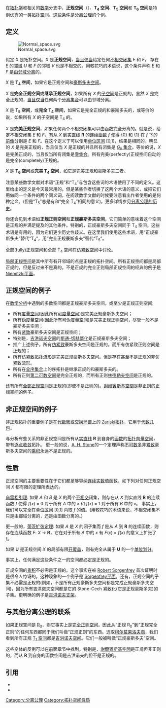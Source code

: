 在[[拓扑学|拓扑学]]和相关的[[数学|数学]]分支中，'''正规空间'''（{{lang|en|Normal space}}）、'''T<sub>4</sub> 空间'''、'''T<sub>5</sub> 空间'''和 '''T<sub>6</sub> 空间'''是特别优秀的一类[[拓扑空间|拓扑空间]]。这些条件是[[分离公理|分离公理]]的个例。

== 定义 ==
[[File:Normal_space.svg|thumb]]

假定 ''X'' 是拓扑空间。''X'' 是'''正规空间'''，[[当且仅当|当且仅当]]给定任何[[不交集|不相交]][[闭集|闭集]] ''E'' 和 ''F''， 存在 ''E'' 的[[邻域|邻域]] ''U'' 和 ''F'' 的邻域 ''V'' 也是不相交的。用較花巧的术语说，这个条件声称 ''E'' 和 ''F'' 是[[分离集合|由邻域分离]]的。


''X'' 是 '''T<sub>4</sub> 空间'''，如果它是正规空间和[[豪斯多夫空间|豪斯多夫空间]]。

''X'' 是'''完全正规空间'''或'''继承正规空间'''，如果所有 ''X'' 的[[子空间|子空间]]是正规的。显然 ''X'' 是完全正规的，[[当且仅当|当且仅当]]任何两个[[分离集合|分离集合]]可以由邻域分离。

''X'' 是 '''T<sub>5</sub> 空间'''，或'''完全 T<sub>4</sub> 空间'''，如果它是完全正规的和豪斯多夫的，或等价的说，如果所有 ''X'' 的子空间是 T<sub>4</sub> 的。

''X'' 是'''完美正规空间'''，如果任何两个不相交闭集可以由函数完全分离的。就是说，给定不相交闭集 ''E'' 和 ''F''，有从 ''X'' 到[[实直线|实直线]] '''R'''  的[[连续函数_(拓扑学)|连续函数]] ''f'' 使得 {0} 和 {1} 在 ''f'' 下的[[前像|前像]]分别是 ''E'' 和 ''F''。在这个定义于可以使用[[单位区间|单位区间]] [0,1]，结果是相同的。明显的 ''X'' 是完美正规的，当且仅当 ''X'' 是正规的并且所有闭集是 [[G-delta集合|''G''<sub>δ</sub> 集合]]。等价的说，''X'' 是完美正规的，当且仅当所有闭集是[[零集合|零集合]]。所有完美(perfectly)正规空间自动的是完全(completely)正规的。

''X'' 是 '''T<sub>6</sub> 空间'''或'''完美 T<sub>4</sub> 空间'''，如它是完美正规和豪斯多夫二者。

注意某些数学文献对术语“正规”和“T<sub>4</sub>”与包含这些词的术语使用了不同的定义。这里给出的定义是今天最常用的。但是某些作者切换了这两个术语的意义，或把它们用做同一个条件的两个同义词，在阅读数学文献的时候要注意看出作者使用的是何种定义。(但是“T<sub>5</sub>”总是有和“完全 T<sub>4</sub>”相同的意义)。更多详情参见[[分离公理的历史|分离公理的历史]]。

你还会见到术语如'''正规正则空间'''和'''正规豪斯多夫空间'''，它们简单的意味着这个空间是正规的并满足提及的其他条件。特别的，正规豪斯多夫空间同于 T<sub>4</sub> 空间。这些术语是有用的，因为它们更少历史性歧义。在这里我们使用这些术语，用“正规豪斯多夫”替代“T<sub>4</sub>”，用“完全正规豪斯多夫”替代“T<sub>5</sub>”。

全部(fully)正规空间和全部 T<sub>4</sub> 空间在[[仿紧致空间|仿紧致空间]]中讨论。

[[局部正规空间|局部正规空间]]是其中所有有开邻域的点是正规的拓扑空间。所有正规空间都是局部正规的，但是反过来不是真的。不是正规的完全正则局部正规空间的经典的例子是[[Niemitzki平面|Niemitzki平面]]。

== 正规空间的例子 ==

在[[数学分析|数学分析]]中遇到的多数空间都是正规豪斯多夫空间，或至少是正规正则空间:
* 所有[[度量空间|度量空间]](因此所有[[可度量空间|可度量空间]])是完美正规豪斯多夫空间；
* 所有[[伪度量空间|伪度量空间]](因此所有[[可伪度量空间|可伪度量空间]])是完美正规正则空间，尽管一般不是豪斯多夫空间；
* 所有[[紧致空间|紧致]]豪斯多夫空间是正规空间；
* 特别是，[[吉洪诺夫空间|吉洪诺夫空间]]的[[斯通-切赫緊化|斯通-切赫緊化]]是正规豪斯多夫空间；
* 推广上述例子，所有[[仿紧致|仿紧致]]豪斯多夫空间是正规的，而所有仿紧致正则空间是正规的；
* 所有仿紧致[[拓扑流形|拓扑流形]]是完美正规豪斯多夫空间。但是存在甚至不是正规的非仿紧致流形。
* 所有在[[全序集合|全序集合]]上的序拓扑是继承正规的和豪斯多夫的。
* 所有正则[[第二可数空间|第二可数空间]]是完全正规的，而所有正则[[林德勒夫空间|林德勒夫空间]]是正规的。

还有所有[[全部正规空间|全部正规空间]]是正规的(即使不是正则的)。[[謝爾賓斯基空間|謝爾賓斯基空間]]是非正则的正规空间的例子。

== 非正规空间的例子 ==

非正规拓扑的重要例子是在[[代数簇|代数簇]]或[[交换环谱|交换环谱]]上的 [[Zariski拓扑|Zariski拓扑]]，它用于[[代数几何|代数几何]]。

与分析有些关系的非正规空间是所有从[[实直线|实直线]] '''R''' 到自身的[[函数|函数]]的[[拓扑向量空间|拓扑向量空间]]，带有[[逐点收敛|逐点收敛]]拓扑。
更一般的说，[[A._H._Stone|A. H. Stone]]的一个定理声称[[不可数集合|不可数多]]非[[紧致空间|紧致]]豪斯多夫空间的[[乘积空间|乘积]]永远不是正规的。

== 性质 ==

正规空间的主要重要性在于它们都足够容纳[[连续函数_(拓扑学)|连续]][[实数|实数]]值函数，如下列对任何正规空间 ''X'' 都有限的定理所表达的。

[[乌雷松引理|乌雷松引理]]:
如果 ''A'' 和 ''B'' 是 ''X'' 的两个[[不交集|不相交]]闭集，则存在从 ''X'' 到实直线 '''R''' 的连续函数 ''f'' 使得 ''f''(''x'') = 0 对于所有 ''A'' 中的 ''x'' 和 ''f''(''x'') = 1 对于所有 ''B'' 中的 ''x''。
事实上，我们可以完全在[[单位区间|单位区间]] [0,1] 内取 ''f'' 的值。(用較花巧的术语来说，不相交闭集不只是由鄰域分离的，还是由函数分离的。)

更一般的，[[蒂茨扩张定理|蒂茨扩张定理]]:
如果 ''A'' 是 ''X'' 的闭子集而 ''f'' 是从 ''A'' 到 '''R''' 的连续函数，则存在连续函数 ''F'': ''X'' → '''R'''，它在对于所有 ''A'' 中的 ''x'' 有 ''F''(''x'') = ''f''(''x'') 的意义上扩张了 ''f''。 

如果 '''U''' 是正规空间 ''X'' 的局部有限[[开覆盖|开覆盖]]，则有完全从属于 '''U''' 的一个[[单位划分|单位划分]]。

事实上，任何满足这些条件之一的空间都必定是正规的。

正规空间的[[乘积空间|乘积]]不必需是正规的。这个事实在被 [[Robert_Sorgenfrey|Robert Sorgenfrey]] 首次证明时是很令人惊讶的。这种现象的一个例子是 [[Sorgenfrey平面|Sorgenfrey平面]]。还有，正规空间的子集不必需是正规的(例如，不是所有正规豪斯多夫空间都是完成正规豪斯多夫空间)，因为所有吉洪诺夫空间都是它的 Stone-Cech 紧致化(它是正规豪斯多夫)的子集。更明确的例子是[[吉洪诺夫支架|吉洪诺夫支架]]。

== 与其他分离公理的联系 ==

如果正规空间是 [[R0_space|R<sub>0</sub>]]，则它事实上是[[完全正则空间|完全正则空间]]。因此从“正规 R<sub>0</sub>”到“正规完全正则”的任何东西都同于我们叫做“正规正则”的东西。选取[[柯尔莫果洛夫商|柯尔莫果洛夫商]]，我们看到所有正规 [[T1空间|T<sub>1</sub> 空间]]都是[[吉洪诺夫空间|吉洪诺夫空间]]。它们一般被叫做“正规豪斯多夫”空间。

这些变体的反例可以在前面章节中找到。特别是，[[謝爾賓斯基空間|謝爾賓斯基空間]]是正规但非正则的，而从 '''R''' 到自身的函数空间是吉洪诺夫的但不是正规的。

== 引用 ==

*{{cite encyclopedia | last = Kemoto | first = Nobuyuki | editor = K.P. Hart, J. Nagata, and J.E. Vaughan | title = Higher Separation Axioms | encyclopedia = Encyclopedia of General Topology | publisher = Elsevier Science | location = Amsterdam | year = 2004 | isbn=0-444-50355-2}}
*{{cite book | last = Willard | first = Stephen | title = General Topology | publisher = Addison-Wesley | location = Reading, Massachusetts | year = 1970 | id = ISBN 0-486-43479-6 (Dover edition)}}

{{点集拓扑}}
[[Category:分离公理|Category:分离公理]]
[[Category:拓扑空间性质|Category:拓扑空间性质]]